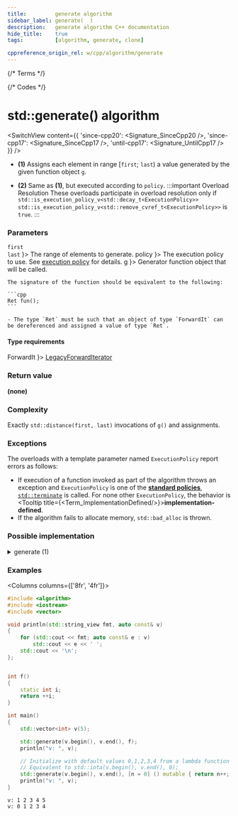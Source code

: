 ```yaml
---
title:         generate algorithm
sidebar_label: generate(  )
description:   generate algorithm C++ documentation
hide_title:    true
tags:          [algorithm, generate, clone]

cppreference_origin_rel: w/cpp/algorithm/generate
---
```



{/* Terms */}


{/* Codes */}


# std::generate() algorithm

<SwitchView content={{
  'since-cpp20': <Signature_SinceCpp20 />,
  'since-cpp17': <Signature_SinceCpp17 />,
  'until-cpp17': <Signature_UntilCpp17 />
}} />

- **(1)**
  Assigns each element in range [`first`; `last`) a value generated by the given function object `g`.

 - **(2)** Same as **(1)**, but executed according to `policy`.
  :::important Overload Resolution
  These overloads participate in overload resolution only if
  <Until v='cpp20'> <code>std::is_execution_policy_v&lt;std::decay_t&lt;ExecutionPolicy&gt;&gt;</code> </Until> <Since v='cpp20'> <code>std::is_execution_policy_v&lt;std::remove_cvref_t&lt;ExecutionPolicy&gt;&gt;</code> </Since> is <code>true</code>.
  :::

### Parameters

<SymbolTable>
  <Symbol none noLink name={ <> <code>first</code> <br/> <code>last</code> </> }>
    The range of elements to generate.
  </Symbol>
  <Symbol none noLink name={ <code>policy</code> }>
    The execution policy to use. See <a href="">execution policy</a> for details.
  </Symbol>
  <Symbol none noLink name={ <code>g</code> }>
    Generator function object that will be called.

    The signature of the function should be equivalent to the following:

    ```cpp
    Ret fun();
    ```

    - The type `Ret` must be such that an object of type `ForwardIt` can be dereferenced and assigned a value of type `Ret`.
  </Symbol>
</SymbolTable>

#### Type requirements

<SymbolTable>
  <Symbol none noLink name={ <code>ForwardIt</code> }>
    <a href="/docs/named_req/LegacyForwardIterator">LegacyForwardIterator</a>
  </Symbol>
</SymbolTable>

### Return value

**(none)**

### Complexity

Exactly `std::distance(first, last)` invocations of `g()` and assignments.

### Exceptions

The overloads with a template parameter named `ExecutionPolicy` report errors as follows:
- If execution of a function invoked as part of the algorithm throws an exception and `ExecutionPolicy` is one of the [**standard policies**](#), [`std::terminate`](#) is called.
	For none other `ExecutionPolicy`, the behavior is <Tooltip title={<Term_ImplementationDefined/>}>**implementation-defined**</Tooltip>.
- If the algorithm fails to allocate memory, `std::bad_alloc` is thrown.

### Possible implementation

<details>
<summary>generate (1)</summary>

```cpp
template<class ForwardIt, class Generator>
constexpr //< since C++20
void generate(ForwardIt first, ForwardIt last, Generator g)
{
    for (; first != last; ++first)
        *first = g();
}
```

</details>

### Examples

<Columns columns={['8fr', '4fr']}>
<div>

```cpp title='Main.cpp' showLineNumbers
#include <algorithm>
#include <iostream>
#include <vector>

void println(std::string_view fmt, auto const& v)
{
    for (std::cout << fmt; auto const& e : v)
        std::cout << e << ' ';
    std::cout << '\n';
};


int f()
{
    static int i;
    return ++i;
}

int main()
{
    std::vector<int> v(5);

    std::generate(v.begin(), v.end(), f);
    println("v: ", v);

    // Initialize with default values 0,1,2,3,4 from a lambda function
    // Equivalent to std::iota(v.begin(), v.end(), 0);
    std::generate(v.begin(), v.end(), [n = 0] () mutable { return n++; });
    println("v: ", v);
}
```

</div>
<div>

```plaintext title="Output"
v: 1 2 3 4 5
v: 0 1 2 3 4
```

</div>
</Columns>
